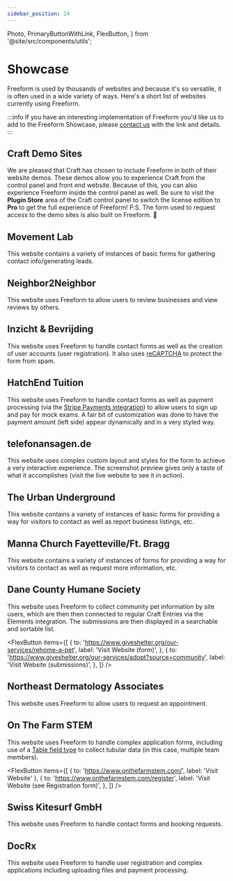 ```yaml
---
sidebar_position: 14
---
```


  Photo,
  PrimaryButtonWithLink,
  FlexButton,
} from '@site/src/components/utils';


# Showcase

Freeform is used by thousands of websites and because it's so versatile, it is often used in a wide variety of ways. Here's a short list of websites currently using Freeform.

:::info
If you have an interesting implementation of Freeform you'd like us to add to the Freeform Showcase, please [contact us](/support/) with the link and details.
:::

## Craft Demo Sites

We are pleased that Craft has chosen to include Freeform in both of their website demos. These demos allow you to experience Craft from the control panel and front end website. Because of this, you can also experience Freeform inside the control panel as well. Be sure to visit the **Plugin Store** area of the Craft control panel to switch the license edition to **Pro** to get the full experience of Freeform! P.S. The form used to request access to the demo sites is also built on Freeform. 🙂

<PrimaryButtonWithLink
  to="https://craftcms.com/demo"
  label="Visit Craft Demo Sites"
/>

<Photo img={CraftDemosPhoto} alt="Craft Demo Sites" />

## Movement Lab

This website contains a variety of instances of basic forms for gathering contact info/generating leads.

<PrimaryButtonWithLink to="https://movementlab.eu/" label="Visit Website" />

<Photo img={MovementLabPhoto} alt="Movement Lab form" />

## Neighbor2Neighbor

This website uses Freeform to allow users to review businesses and view reviews by others.

<PrimaryButtonWithLink to="https://n2n.la/" label="Visit Website" />

<Photo img={N2NPhoto} alt="Neighbor2Neighbor form" />
<Photo img={N2N2Photo} alt="Neighbor2Neighbor submissions" />

## Inzicht & Bevrijding

This website uses Freeform to handle contact forms as well as the creation of user accounts (user registration). It also uses [reCAPTCHA](../forms/spam-protection#recaptcha) to protect the form from spam.

<PrimaryButtonWithLink
  to="https://www.inzichtenbevrijding.nl"
  label="Visit Website"
/>

<Photo img={InzichtPhoto} alt="Inzicht & Bevrijding form" />

## HatchEnd Tuition

This website uses Freeform to handle contact forms as well as payment processing (via the [Stripe Payments integration](../integrations/stripe-payments)) to allow users to sign up and pay for mock exams. A fair bit of customization was done to have the payment amount (left side) appear dynamically and in a very styled way.

<PrimaryButtonWithLink
  to="https://hatchendtuition.co.uk"
  label="Visit Website"
/>

<Photo img={HatchendTutionPhoto} alt="HatchEnd Tuition payment form" />
<Photo img={HatchendExamPhoto} alt="HatchEnd Tuition form" />

## telefonansagen.de

This website uses complex custom layout and styles for the form to achieve a very interactive experience. The screenshot preview gives only a taste of what it accomplishes (visit the live website to see it in action).

<PrimaryButtonWithLink
  to="https://www.telefonansagen.de/kontakt/unverbindliche-anfrage"
  label="Visit Website"
/>

<Photo img={TelefonansagenPhoto} alt="telefonansagen.de form" />

## The Urban Underground

This website contains a variety of instances of basic forms for providing a way for visitors to contact as well as report business listings, etc.

<PrimaryButtonWithLink
  to="https://theurbanunderground.com/"
  label="Visit Website"
/>

<Photo img={TheUrbanPhoto} alt="The Urban Underground form" />

## Manna Church Fayetteville/Ft. Bragg

This website contains a variety of instances of forms for providing a way for visitors to contact as well as request more information, etc.

<PrimaryButtonWithLink
  to="https://fayftbragg.manna.church/"
  label="Visit Website"
/>

<Photo img={FayftbraggPhoto} alt="Manna Church Fayetteville/Ft. Bragg form" />

## Dane County Humane Society

This website uses Freeform to collect community pet information by site users, which are then then connected to regular Craft Entries via the Elements integration. The submissions are then displayed in a searchable and sortable list.

<FlexButton
  items={[
    {
      to: 'https://www.giveshelter.org/our-services/rehome-a-pet',
      label: 'Visit Website (form)',
    },
    {
      to: 'https://www.giveshelter.org/our-services/adopt?source=community',
      label: 'Visit Website (submissions)',
    },
  ]}
/>

<Photo img={DCHS1Photo} alt="Dane County Humane Society form" />
<Photo img={DCHS2Photo} alt="Dane County Humane Society submissions" />

## Northeast Dermatology Associates

This website uses Freeform to allow users to request an appointment.

<PrimaryButtonWithLink
  to="https://www.nedermatology.com/#appointment"
  label="Visit Website"
/>

<Photo img={NedaPhoto} alt="Northeast Dermatology Associates form" />

## On The Farm STEM

This website uses Freeform to handle complex application forms, including use of a [Table field type](../forms/fields#table) to collect tubular data (in this case, multiple team members).

<FlexButton
  items={[
    { to: 'https://www.onthefarmstem.com/', label: 'Visit Website' },
    {
      to: 'https://www.onthefarmstem.com/register',
      label: 'Visit Website (see Registration form)',
    },
  ]}
/>

<Photo img={OnTheFaemstemPhoto} alt="On The Farm STEM registration form" />

## Swiss Kitesurf GmbH

This website uses Freeform to handle contact forms and booking requests.

<PrimaryButtonWithLink to="https://www.kitesailing.ch/" label="Visit Website" />

<Photo img={KitesailingPhoto} alt="Swiss Kitesurf GmbH form" />

## DocRx

This website uses Freeform to handle user registration and complex applications including uploading files and payment processing.

<PrimaryButtonWithLink to="https://docrx.com" label="Visit Website" />

<Photo img={DocrxPhoto} alt="DocRx form" />
